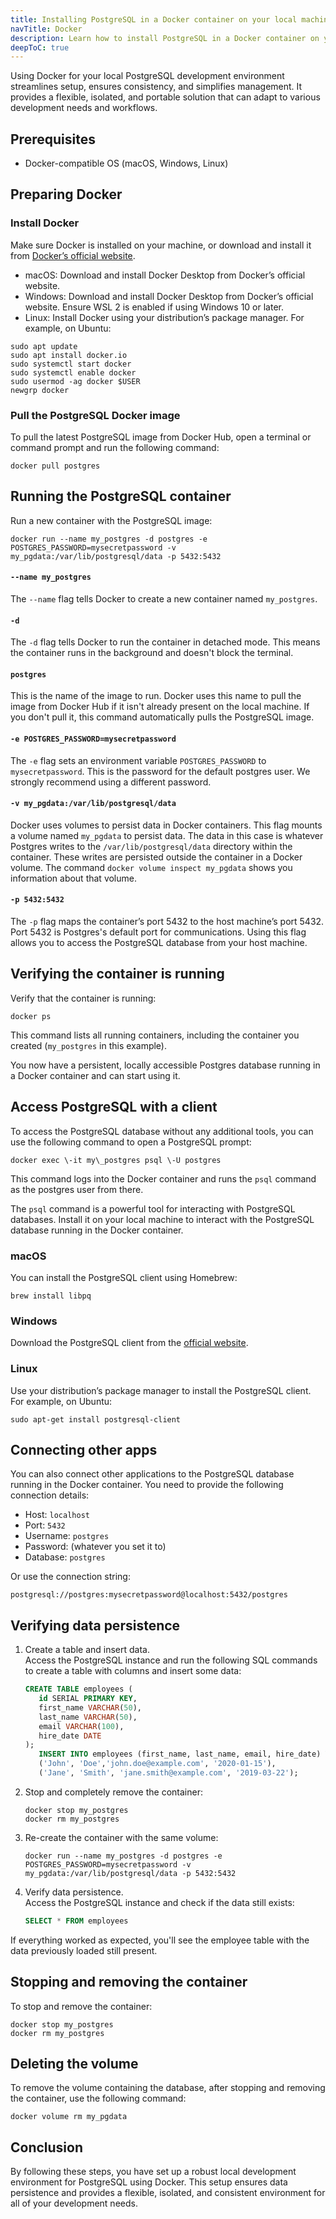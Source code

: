 ```yaml
---
title: Installing PostgreSQL in a Docker container on your local machine
navTitle: Docker
description: Learn how to install PostgreSQL in a Docker container on your local machine for development purposes.
deepToC: true
---
```


Using Docker for your local PostgreSQL development environment streamlines setup, ensures consistency, and simplifies management. It provides a flexible, isolated, and portable solution that can adapt to various development needs and workflows.

## Prerequisites

* Docker-compatible OS (macOS, Windows, Linux)

## Preparing Docker

### Install Docker

Make sure Docker is installed on your machine, or download and install it from [Docker’s official website](https://www.docker.com/products/docker-desktop/).

* macOS: Download and install Docker Desktop from Docker’s official website.  
* Windows: Download and install Docker Desktop from Docker’s official website. Ensure WSL 2 is enabled if using Windows 10 or later.
* Linux: Install Docker using your distribution’s package manager. For example, on Ubuntu:  

```
sudo apt update  
sudo apt install docker.io  
sudo systemctl start docker  
sudo systemctl enable docker  
sudo usermod -ag docker $USER  
newgrp docker
```


### Pull the PostgreSQL Docker image

To pull the latest PostgreSQL image from Docker Hub, open a terminal or command prompt and run the following command:

```
docker pull postgres
```

## Running the PostgreSQL container

Run a new container with the PostgreSQL image:

```
docker run --name my_postgres -d postgres -e POSTGRES_PASSWORD=mysecretpassword -v my_pgdata:/var/lib/postgresql/data -p 5432:5432
```

#### `--name my_postgres`

The `--name` flag tells Docker to create a new container named `my_postgres`. 

#### `-d` 

The `-d` flag tells Docker to run the container in detached mode. This means the container runs in the background and doesn't block the terminal.

#### `postgres`

This is the name of the image to run. Docker uses this name to pull the image from Docker Hub if it isn't already present on the local machine.  If you don't pull it, this command automatically pulls the PostgreSQL image.

#### `-e POSTGRES_PASSWORD=mysecretpassword`

The `-e` flag sets an environment variable `POSTGRES_PASSWORD` to `mysecretpassword`. This is the password for the default postgres user. We strongly recommend using a different password.

#### `-v my_pgdata:/var/lib/postgresql/data`
Docker uses volumes to persist data in Docker containers. This flag mounts a volume named `my_pgdata` to persist data.
The data in this case is whatever Postgres writes to the `/var/lib/postgresql/data` directory within the container. 
These writes are persisted outside the container in a Docker volume. The command `docker volume inspect my_pgdata` shows you information about that volume. 

#### `-p 5432:5432`

The `-p` flag maps the container’s port 5432 to the host machine’s port 5432. Port 5432 is Postgres's default port for communications. Using this flag allows you to access the PostgreSQL database from your host machine.

## Verifying the container is running

Verify that the container is running:

```
docker ps
```

This command lists all running containers, including the container you created (`my_postgres` in this example).

You now have a persistent, locally accessible Postgres database running in a Docker container and
can start using it.

## Access PostgreSQL with a client

To access the PostgreSQL database without any additional tools, you can use the following command to open a PostgreSQL prompt:

```
docker exec \-it my\_postgres psql \-U postgres
```

This command logs into the Docker container and runs the `psql` command as the postgres user from there.

The `psql` command is a powerful tool for interacting with PostgreSQL databases. Install it on your local machine to interact with the PostgreSQL database running in the Docker container.

### macOS

You can install the PostgreSQL client using Homebrew:

```
brew install libpq
```

### Windows

Download the PostgreSQL client from the [official website](https://www.enterprisedb.com/downloads/postgres-postgresql-downloads).

### Linux

Use your distribution’s package manager to install the PostgreSQL client. For example, on Ubuntu:

```
sudo apt-get install postgresql-client
```

## Connecting other apps

You can also connect other applications to the PostgreSQL database running in the Docker container. You need to provide the following connection details:

* Host: `localhost`
* Port: `5432`
* Username: `postgres`
* Password: (whatever you set it to)
* Database: `postgres`

Or use the connection string:

```
postgresql://postgres:mysecretpassword@localhost:5432/postgres
```

## Verifying data persistence

1. Create a table and insert data.  
   Access the PostgreSQL instance and run the following SQL commands to create a table with columns and insert some data: 

   ```sql
   CREATE TABLE employees (  
      id SERIAL PRIMARY KEY,  
      first_name VARCHAR(50),  
      last_name VARCHAR(50),  
      email VARCHAR(100),  
      hire_date DATE  
   );  
      INSERT INTO employees (first_name, last_name, email, hire_date) VALUES  
      ('John', 'Doe','john.doe@example.com', '2020-01-15'),  
      ('Jane', 'Smith', 'jane.smith@example.com', '2019-03-22');
   ```

2. Stop and completely remove the container:
   ```
   docker stop my_postgres  
   docker rm my_postgres
   ```

3. Re-create the container with the same volume:

   ```
   docker run --name my_postgres -d postgres -e POSTGRES_PASSWORD=mysecretpassword -v my_pgdata:/var/lib/postgresql/data -p 5432:5432
   ```

4. Verify data persistence.  
   Access the PostgreSQL instance and check if the data still exists:  
     
   ```sql
   SELECT * FROM employees
   ```

  If everything worked as expected, you'll see the employee table with the data previously loaded still present.


## Stopping and removing the container

To stop and remove the container:

```
docker stop my_postgres  
docker rm my_postgres
```

## Deleting the volume

To remove the volume containing the database, after stopping and removing the container, use the following command:

```
docker volume rm my_pgdata
```

## Conclusion

By following these steps, you have set up a robust local development environment for PostgreSQL using Docker. This setup ensures data persistence and provides a flexible, isolated, and consistent environment for all of your development needs.